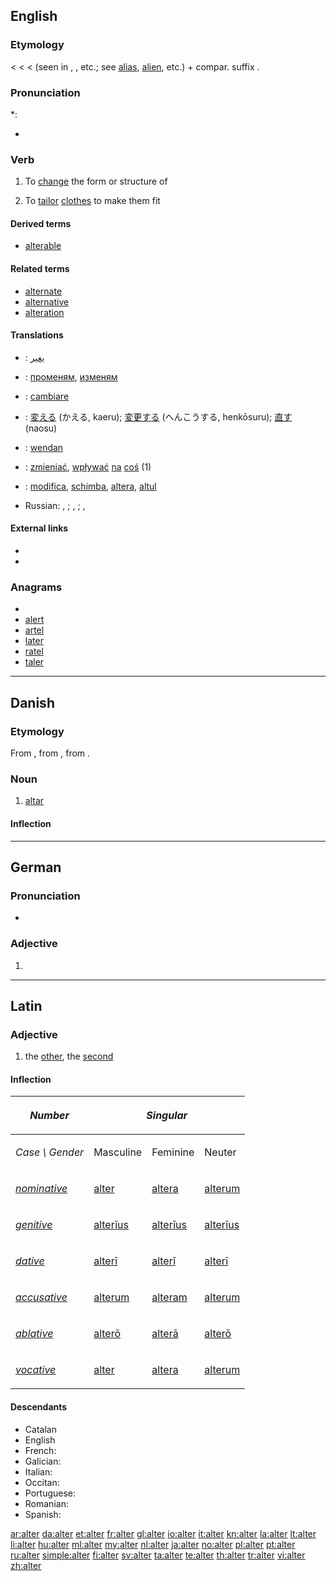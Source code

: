{{also|Alter|älter}}
==English==

===Etymology===
< {{etyl|ML.}} {{term|alterare||to make other}} < {{etyl|la}} {{term|alter||the other|lang=la}} < {{term|al-}} (seen in {{term|alius||other}}, {{term|alienus||of another}}, etc.; see [[alias]], [[alien]], etc.) + compar. suffix {{term|-ter}}.

===Pronunciation===
*: {{rhymes|ɔːltə(r)}}
* {{homophones|altar}}

===Verb===
{{en-verb}}

# {{transitive}} To [[change]] the form or structure of
# {{transitive}} To [[tailor]] [[clothes]] to make them fit

====Derived terms====
* [[alterable]]

====Related terms====
* [[alternate]]
* [[alternative]]
* [[alteration]]

====Translations====
{{trans-top|To change the form or structure of}}
* {{ttbc|Arabic}}: [[يغير]]
* {{ttbc|Bulgarian}}: [[променям]], [[изменям]]
* {{ttbc|Italian}}: [[cambiare]]
* {{ttbc|Japanese}}: [[変える]] (かえる, kaeru); [[変更する]] (へんこうする, henkōsuru); [[直す]] (naosu)
* {{ttbc|Old English}}: [[wendan]]
{{trans-mid}}
* {{ttbc|Polish}}: [[zmieniać]], [[wpływać]] [[na]] [[coś]] (1)
* {{ttbc|Romanian}}: [[modifica]], [[schimba]], [[altera]], [[altul]]
* Russian: {{t+|ru|изменять|tr=izm'en'át'}} {{impf}}, {{t+|ru|изменить|tr=izm'enít'}} {{pf}}; {{t+|ru|менять|tr=m'en'át'}} {{impf}}, {{t|ru|поменить|tr=pozm'en'át'}} {{pf}}; {{t|ru|переделывать|tr=p'er'ed'élyvat't'}} {{impf}}, {{t|ru|переделать|tr=p'er'ed'élat'}} {{pf}}
{{trans-bottom}}

====External links====
* {{R:Webster 1913}}
* {{R:Century 1911}}

===Anagrams===
* {{alphagram|aelrt}}
* [[alert#English|alert]]
* [[artel#English|artel]]
* [[later#English|later]]
* [[ratel#English|ratel]]
* [[taler#English|taler]]

----

==Danish==
{{wikipedia|lang=da}}

===Etymology===

From {{etyl|non|da}} {{term|altari|lang=non}}, from {{etyl|osx|da}} {{term|altari|laang=osx}}, from {{etyl|la|da}} {{term|altare||altar|lang=la}}.

===Noun===
{{da-noun|stem=altr|et|e|sg-def-2=alteret}}

# [[altar]]

====Inflection====
{{da-noun-infl|stem=altr|et|e|sg-def-2=alteret|gen-sg-def-2=alterets}}

----

==German==

===Pronunciation===
* {{IPA|/ˈʔaltɐ/|lang=de}}

===Adjective===
{{infl|de|adjective form}}

# {{inflected form of|alt|lang=de}}

----

==Latin==
{{attention|la|Are there standard tables which can handle this?}}

===Adjective===
{{la-adj-1&2|alter|altera|altera|alterum|alterum}}

# the [[other]], the [[second]]

====Inflection====
{{ladecl1&2ius}}
{| class="prettytable inflection-table"
!style="background:#{{Latincolour3}};"| ''Number''
!style="background:#{{Latincolour3}};" colspan=3| ''Singular''
|
!style="background:#{{Latincolour3}};" colspan=3| ''Plural''
|-
!style="background:#{{Latincolour1}};"|''Case \ Gender''
!style="background:#{{Latincolour1}};"| Masculine
!style="background:#{{Latincolour1}};"| Feminine
!style="background:#{{Latincolour1}};"| Neuter
|
!style="background:#{{Latincolour1}};"| Masculine
!style="background:#{{Latincolour1}};"| Feminine
!style="background:#{{Latincolour1}};"| Neuter
|-
!style="background:#{{Latincolour1}};"| ''[[nominative]]''
|style="background:#{{Latincolour2}};"| [[alter#Latin|alter]]
|style="background:#{{Latincolour2}};"| [[altera#Latin|altera]]
|style="background:#{{Latincolour2}};"| [[alterum#Latin|alterum]]
|
|style="background:#{{Latincolour2}};"| [[alteri#Latin|alterī]]
|style="background:#{{Latincolour2}};"| [[alterae#Latin|alterae]]
|style="background:#{{Latincolour2}};"| [[altera#Latin|altera]]
|-
!style="background:#{{Latincolour1}};"| ''[[genitive]]''
|style="background:#{{Latincolour2}};"| [[alterius#Latin|alterīus]]
|style="background:#{{Latincolour2}};"| [[alterius#Latin|alterīus]]
|style="background:#{{Latincolour2}};"| [[alterius#Latin|alterīus]]
|
|style="background:#{{Latincolour2}};"| [[alterorum#Latin|alterōrum]]
|style="background:#{{Latincolour2}};"| [[alterarum#Latin|alterārum]]
|style="background:#{{Latincolour2}};"| [[alterorum#Latin|alterōrum]]
|-
!style="background:#{{Latincolour1}};"| ''[[dative]]''
|style="background:#{{Latincolour2}};"| [[alteri#Latin|alterī]]
|style="background:#{{Latincolour2}};"| [[alteri#Latin|alterī]]
|style="background:#{{Latincolour2}};"| [[alteri#Latin|alterī]]
|
|style="background:#{{Latincolour2}};"| [[alteris#Latin|alterīs]]
|style="background:#{{Latincolour2}};"| [[alteris#Latin|alterīs]]
|style="background:#{{Latincolour2}};"| [[alteris#Latin|alterīs]]
|-
!style="background:#{{Latincolour1}};"| ''[[accusative]]''
|style="background:#{{Latincolour2}};"| [[alterum#Latin|alterum]]
|style="background:#{{Latincolour2}};"| [[alteram#Latin|alteram]]
|style="background:#{{Latincolour2}};"| [[alterum#Latin|alterum]]
|
|style="background:#{{Latincolour2}};"| [[alteros#Latin|alterōs]]
|style="background:#{{Latincolour2}};"| [[alteras#Latin|alterās]]
|style="background:#{{Latincolour2}};"| [[altera#Latin|altera]]
|-
!style="background:#{{Latincolour1}};"| ''[[ablative]]''
|style="background:#{{Latincolour2}};"| [[altero#Latin|alterō]]
|style="background:#{{Latincolour2}};"| [[altera#Latin|alterā]]
|style="background:#{{Latincolour2}};"| [[altero#Latin|alterō]]
|
|style="background:#{{Latincolour2}};"| [[alteris#Latin|alterīs]]
|style="background:#{{Latincolour2}};"| [[alteris#Latin|alterīs]]
|style="background:#{{Latincolour2}};"| [[alteris#Latin|alterīs]]
|-
!style="background:#{{Latincolour1}};"| ''[[vocative]]''
|style="background:#{{Latincolour2}};"| [[alter#Latin|alter]]
|style="background:#{{Latincolour2}};"| [[altera#Latin|altera]]
|style="background:#{{Latincolour2}};"| [[alterum#Latin|alterum]]
|
|style="background:#{{Latincolour2}};"| [[alteri#Latin|alterī]]
|style="background:#{{Latincolour2}};"| [[alterae#Latin|alterae]]
|style="background:#{{Latincolour2}};"| [[altera#Latin|altera]]
|}

====Descendants====
* Catalan {{l|ca|altre}}
* English {{l|en|alternate}}
* French: {{l|fr|autre}}
* Galician: {{l|gl|outro}}
* Italian: {{l|it|altro}}
* Occitan: {{l|oc|aute}}
* Portuguese: {{l|pt|outro}}
* Romanian: {{l|ro|alt}}
* Spanish: {{l|es|otro}}

[[ar:alter]]
[[da:alter]]
[[et:alter]]
[[fr:alter]]
[[gl:alter]]
[[io:alter]]
[[it:alter]]
[[kn:alter]]
[[la:alter]]
[[lt:alter]]
[[li:alter]]
[[hu:alter]]
[[ml:alter]]
[[my:alter]]
[[nl:alter]]
[[ja:alter]]
[[no:alter]]
[[pl:alter]]
[[pt:alter]]
[[ru:alter]]
[[simple:alter]]
[[fi:alter]]
[[sv:alter]]
[[ta:alter]]
[[te:alter]]
[[th:alter]]
[[tr:alter]]
[[vi:alter]]
[[zh:alter]]